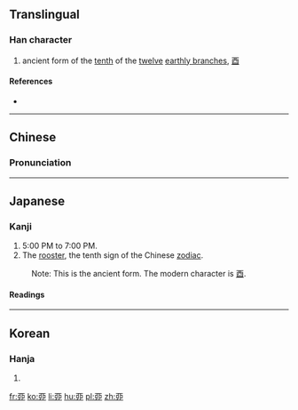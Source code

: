 {{also|卯|酉}}<!-- may be replaced by zh-forms -->
==Translingual==

===Han character===
{{Han char|rn=1|rad=一|as=06|sn=7|four=|canj=MLLS}}

# ancient form of the [[tenth]] of the [[twelve]] [[earthly branch]]es, [[酉]]

====References====
* {{Han ref|kx=0078.110|dkj=00048|dj=0157.180|hdz=10021.060|uh=4E23|ud=20003}}

----

==Chinese==
{{zh-forms}}

===Pronunciation===
{{zh-pron
|m=yǒu
|c=jau5
|mc=y
|oc=y
|ma=
|cat=n
}}

----

==Japanese==

===Kanji===
{{ja-kanji|grade=uc|rs=一06}}

# 5:00 PM to 7:00 PM.
# The [[rooster]], the tenth sign of the Chinese [[zodiac]].
: Note: This is the ancient form.  The modern character is [[酉]].

====Readings====
{{ja-readings
|on=[[ゆう]] (yū)
|kun=[[とり]] (tori)
}}

----

==Korean==

===Hanja===
{{ko-hanja|hangeul=유|rv=yu|mr=yu}}

# {{defn|lang=ko|sort=一06}}

[[fr:丣]]
[[ko:丣]]
[[li:丣]]
[[hu:丣]]
[[pl:丣]]
[[zh:丣]]
